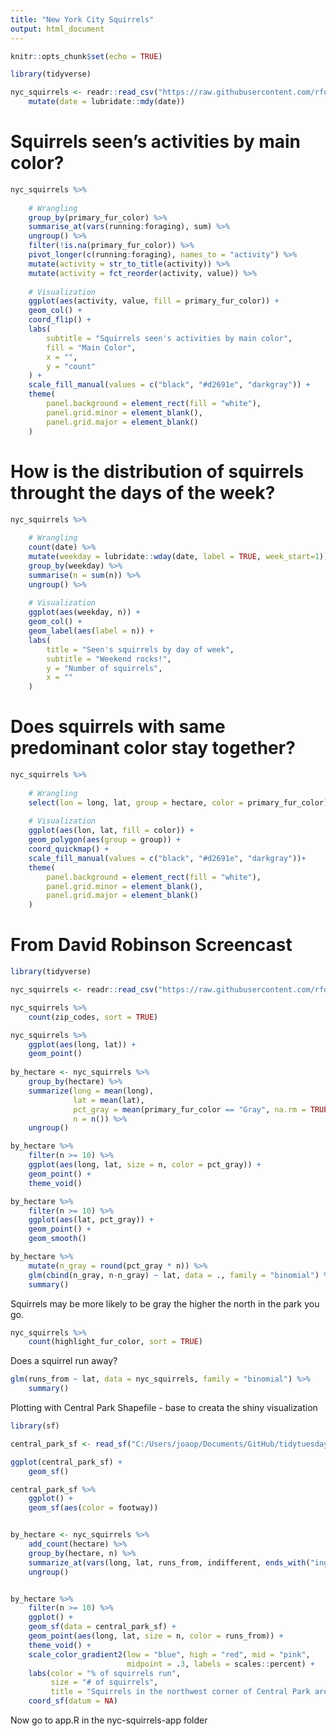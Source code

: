 ```yaml
---
title: "New York City Squirrels"
output: html_document
---
```


```r
knitr::opts_chunk$set(echo = TRUE)
```


```r
library(tidyverse)

nyc_squirrels <- readr::read_csv("https://raw.githubusercontent.com/rfordatascience/tidytuesday/master/data/2019/2019-10-29/nyc_squirrels.csv") %>% 
    mutate(date = lubridate::mdy(date))
```


# Squirrels seen's activities by main color?


```r
nyc_squirrels %>% 
    
    # Wrangling
    group_by(primary_fur_color) %>% 
    summarise_at(vars(running:foraging), sum) %>% 
    ungroup() %>% 
    filter(!is.na(primary_fur_color)) %>% 
    pivot_longer(c(running:foraging), names_to = "activity") %>% 
    mutate(activity = str_to_title(activity)) %>% 
    mutate(activity = fct_reorder(activity, value)) %>% 
    
    # Visualization
    ggplot(aes(activity, value, fill = primary_fur_color)) +
    geom_col() +
    coord_flip() +
    labs(
        subtitle = "Squirrels seen's activities by main color",
        fill = "Main Color", 
        x = "", 
        y = "count"
    ) +
    scale_fill_manual(values = c("black", "#d2691e", "darkgray")) +
    theme(
        panel.background = element_rect(fill = "white"), 
        panel.grid.minor = element_blank(), 
        panel.grid.major = element_blank()
    )
```


# How is the distribution of squirrels throught the days of the week?


```r
nyc_squirrels %>% 
    
    # Wrangling
    count(date) %>% 
    mutate(weekday = lubridate::wday(date, label = TRUE, week_start=1)) %>% 
    group_by(weekday) %>% 
    summarise(n = sum(n)) %>% 
    ungroup() %>% 
    
    # Visualization
    ggplot(aes(weekday, n)) +
    geom_col() +
    geom_label(aes(label = n)) +
    labs(
        title = "Seen's squirrels by day of week",
        subtitle = "Weekend rocks!",
        y = "Number of squirrels",
        x = ""
    )
```


# Does squirrels with same predominant color stay together?


```r
nyc_squirrels %>% 
    
    # Wrangling
    select(lon = long, lat, group = hectare, color = primary_fur_color) %>% 
    
    # Visualization
    ggplot(aes(lon, lat, fill = color)) +
    geom_polygon(aes(group = group)) +
    coord_quickmap() +
    scale_fill_manual(values = c("black", "#d2691e", "darkgray"))+
    theme(
        panel.background = element_rect(fill = "white"), 
        panel.grid.minor = element_blank(), 
        panel.grid.major = element_blank()
    )
```

# From David Robinson Screencast

```r
library(tidyverse)

nyc_squirrels <- readr::read_csv("https://raw.githubusercontent.com/rfordatascience/tidytuesday/master/data/2019/2019-10-29/nyc_squirrels.csv")

nyc_squirrels %>% 
    count(zip_codes, sort = TRUE)
```

```r
nyc_squirrels %>% 
    ggplot(aes(long, lat)) +
    geom_point()
    
by_hectare <- nyc_squirrels %>% 
    group_by(hectare) %>% 
    summarize(long = mean(long),
              lat = mean(lat),
              pct_gray = mean(primary_fur_color == "Gray", na.rm = TRUE),
              n = n()) %>% 
    ungroup()

by_hectare %>% 
    filter(n >= 10) %>% 
    ggplot(aes(long, lat, size = n, color = pct_gray)) +
    geom_point() +
    theme_void()

by_hectare %>% 
    filter(n >= 10) %>% 
    ggplot(aes(lat, pct_gray)) +
    geom_point() +
    geom_smooth()

by_hectare %>% 
    mutate(n_gray = round(pct_gray * n)) %>% 
    glm(cbind(n_gray, n-n_gray) ~ lat, data = ., family = "binomial") %>% 
    summary()

```

Squirrels may be more likely to be gray the higher the north in the park you go.

```r
nyc_squirrels %>% 
    count(highlight_fur_color, sort = TRUE)
```


Does a squirrel run away?

```r
glm(runs_from ~ lat, data = nyc_squirrels, family = "binomial") %>% 
    summary()
```


Plotting with Central Park Shapefile - base to creata the shiny visualization

```r
library(sf)

central_park_sf <- read_sf("C:/Users/joaop/Documents/GitHub/tidytuesday/data_raw/central_park_shapefiles")

ggplot(central_park_sf) +
    geom_sf()

central_park_sf %>% 
    ggplot() +
    geom_sf(aes(color = footway))


by_hectare <- nyc_squirrels %>% 
    add_count(hectare) %>% 
    group_by(hectare, n) %>% 
    summarize_at(vars(long, lat, runs_from, indifferent, ends_with("ing")), mean) %>% 
    ungroup()


by_hectare %>% 
    filter(n >= 10) %>% 
    ggplot() +
    geom_sf(data = central_park_sf) +
    geom_point(aes(long, lat, size = n, color = runs_from)) +
    theme_void() +
    scale_color_gradient2(low = "blue", high = "red", mid = "pink", 
                          midpoint = .3, labels = scales::percent) +
    labs(color = "% of squirrels run", 
         size = "# of squirrels", 
         title = "Squirrels in the northwest corner of Central Park are more likely to run away") +
    coord_sf(datum = NA)
```

Now go to app.R in the nyc-squirrels-app folder





